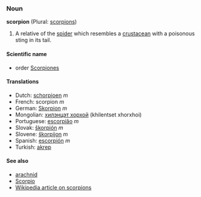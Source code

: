 ===Noun===
'''scorpion''' (Plural: [[scorpions]])

#A relative of the [[spider]] which resembles a [[crustacean]] with a poisonous sting in its tail.

====Scientific name====
*order [[Scorpiones]]

====Translations====
*Dutch: [[schorpioen]] ''m''
*French: scorpion ''m''
*German: [[Skorpion]] ''m''
*Mongolian: [[хилэнцэт хорхой]] (khilentset xhorxhoi)
*Portuguese: [[escorpião]] ''m''
*Slovak: [[škorpión#Slovak|škorpión]] ''m''
*Slovene: [[škorpijon]] ''m''
*Spanish: [[escorpión]] ''m''
*Turkish: [[akrep]]

====See also====
*[[arachnid]]
*[[Scorpio]]
*[[w:Scorpion|Wikipedia article on scorpions]]